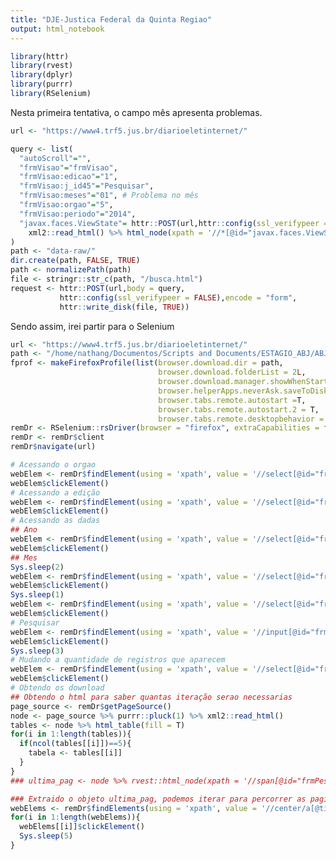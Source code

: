```yaml
---
title: "DJE-Justica Federal da Quinta Regiao"
output: html_notebook
---
```


```r
library(httr)
library(rvest)
library(dplyr)
library(purrr)
library(RSelenium)
```

Nesta primeira tentativa, o campo mês apresenta problemas.
```r
url <- "https://www4.trf5.jus.br/diarioeletinternet/"

query <- list(
  "autoScroll"="",
  "frmVisao"="frmVisao",
  "frmVisao:edicao"="1",
  "frmVisao:j_id45"="Pesquisar",
  "frmVisao:meses"="01", # Problema no mês
  "frmVisao:orgao"="5",
  "frmVisao:periodo"="2014",
  "javax.faces.ViewState"= httr::POST(url,httr::config(ssl_verifypeer = FALSE)) %>% 
    xml2::read_html() %>% html_node(xpath = '//*[@id="javax.faces.ViewState"]') %>% rvest::html_attr("value")
)
path <- "data-raw/"
dir.create(path, FALSE, TRUE)
path <- normalizePath(path)
file <- stringr::str_c(path, "/busca.html")
request <- httr::POST(url,body = query, 
           httr::config(ssl_verifypeer = FALSE),encode = "form",
           httr::write_disk(file, TRUE))
```

Sendo assim, irei partir para o Selenium

```r
url <- "https://www4.trf5.jus.br/diarioeletinternet/"
path <- "/home/nathang/Documentos/Scripts and Documents/ESTAGIO_ABJ/ABJ/dje/just_fed_quinta_regiao/data-raw/"
fprof <- makeFirefoxProfile(list(browser.download.dir = path,
                                 browser.download.folderList = 2L, 
                                 browser.download.manager.showWhenStarting = F,
                                 browser.helperApps.neverAsk.saveToDisk="text/xml",
                                 browser.tabs.remote.autostart =T,
                                 browser.tabs.remote.autostart.2 = T,
                                 browser.tabs.remote.desktopbehavior = T))
remDr <- RSelenium::rsDriver(browser = "firefox", extraCapabilities = fprof)
remDr <- remDr$client
remDr$navigate(url)

# Acessando o orgao
webElem <- remDr$findElement(using = 'xpath', value = '//select[@id="frmVisao:orgao"]/option[@value="80"]')
webElem$clickElement()
# Acessando a edição
webElem <- remDr$findElement(using = 'xpath', value = '//select[@id="frmVisao:edicao"]/option[@value="1"]')
webElem$clickElement()
# Acessando as dadas
## Ano
webElem <- remDr$findElement(using = 'xpath', value = '//select[@id="frmVisao:periodo"]/option[@value="2012"]')
webElem$clickElement()
## Mes
Sys.sleep(2)
webElem <- remDr$findElement(using = 'xpath', value = '//select[@id="frmVisao:meses"]')
webElem$clickElement()
Sys.sleep(1)
webElem <- remDr$findElement(using = 'xpath', value = '//select[@id="frmVisao:meses"]/option[@value="02"]')
webElem$clickElement()
# Pesquisar
webElem <- remDr$findElement(using = 'xpath', value = '//input[@id="frmVisao:j_id48"]')
webElem$clickElement()
Sys.sleep(3)
# Mudando a quantidade de registros que aparecem
webElem <- remDr$findElement(using = 'xpath', value = '//select[@id="frmPesquisa:quantidadeRegistros"]/option[@value="100"]')
webElem$clickElement()
# Obtendo os download
## Obtendo o html para saber quantas iteração serao necessarias
page_source <- remDr$getPageSource()
node <- page_source %>% purrr::pluck(1) %>% xml2::read_html()
tables <- node %>% html_table(fill = T) 
for(i in 1:length(tables)){
  if(ncol(tables[[i]])==5){
    tabela <- tables[[i]]
  }
}
### ultima_pag <- node %>% rvest::html_node(xpath = '//span[@id="frmPesquisa:pageCountTeste"]') %>% rvest::html_text() %>% stringr::str_extract("[0-9]+")

### Extraido o objeto ultima_pag, podemos iterar para percorrer as paginas
webElems <- remDr$findElements(using = 'xpath', value = '//center/a[@title="Arquivo"]')
for(i in 1:length(webElems)){
  webElems[[i]]$clickElement()
  Sys.sleep(5)
}
```

